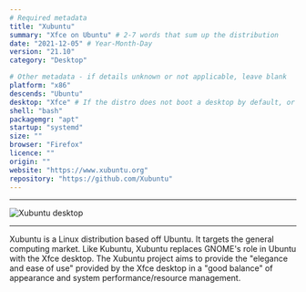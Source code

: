 ```yaml
---
# Required metadata
title: "Xubuntu"
summary: "Xfce on Ubuntu" # 2-7 words that sum up the distribution
date: "2021-12-05" # Year-Month-Day
version: "21.10"
category: "Desktop"

# Other metadata - if details unknown or not applicable, leave blank
platform: "x86"
descends: "Ubuntu"
desktop: "Xfce" # If the distro does not boot a desktop by default, or doesn't ship one, leave 'desktop' blank
shell: "bash"
packagemgr: "apt"
startup: "systemd"
size: ""
browser: "Firefox"
licence: ""
origin: ""
website: "https://www.xubuntu.org"
repository: "https://github.com/Xubuntu"
---
```


---

<Image
  src="/images/xubuntu.png"
  alt="Xubuntu desktop"
  width={250}
  height={400}
/>

---

Xubuntu is a Linux distribution based off Ubuntu. It targets the general computing market. Like Kubuntu, Xubuntu replaces GNOME's role in Ubuntu with the Xfce desktop. The Xubuntu project aims to provide the "elegance and ease of use" provided by the Xfce desktop in a "good balance" of appearance and system performance/resource management.
